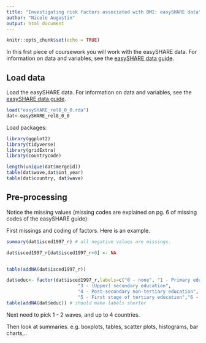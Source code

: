 ```yaml
---
title: "Investigating risk factors associated with BMI: easySHARE data"
author: "Nicole Augustin"
output: html_document
---
```


  
```r
knitr::opts_chunk$set(echo = TRUE)
```
In this frst piece of coursework you will work with the easySHARE data. For information on data and variables, see the [easySHARE data  guide](http://www.share-project.org/fileadmin/pdf_documentation/easySHARE_Release_8.0.0_ReleaseGuide.pdf).



## Load data

Load the easySHARE data. For information on data and variables, see the [easySHARE data  guide](http://www.share-project.org/fileadmin/pdf_documentation/easySHARE_Release_8.0.0_ReleaseGuide.pdf).

```r
load("easySHARE_rel8_0_0.rda")
dat<-easySHARE_rel8_0_0

```


Load packages:
  
```r
library(ggplot2)
library(tidyverse)
library(gridExtra)
library(countrycode)
```

```r
length(unique(dat$mergeid))
table(dat$wave,dat$int_year)
table(dat$country, dat$wave)

```
## Pre-processing 

Notice the missing values (missing codes are explained on pg. 6 of missing codes of the easySHARE guide):



First missings and coding of factors. Here is an example.

```r


summary(dat$isced1997_r) # all negative values are missings.

dat$isced1997_r[dat$isced1997_r<0] <- NA


table(addNA(dat$isced1997_r))

dat$educ<- factor(dat$isced1997_r,labels=c("0 - none", "1 - Primary education ", "2 - Lower secondary education",
                          "3 - (Upper) secondary education",
                          "4 - Post-secondary non-tertiary education",
                          "5 - First stage of tertiary education","6 - Second stage of tertiary education","95: still in school", "96: other"))
table(addNA(dat$educ)) # should make labels shorter

```

Next need to pick 1 - 2 waves, and up to 4 countries.

Then look at summaries. e.g. boxplots, tables, scatter plots, histograms, bar charts,..


